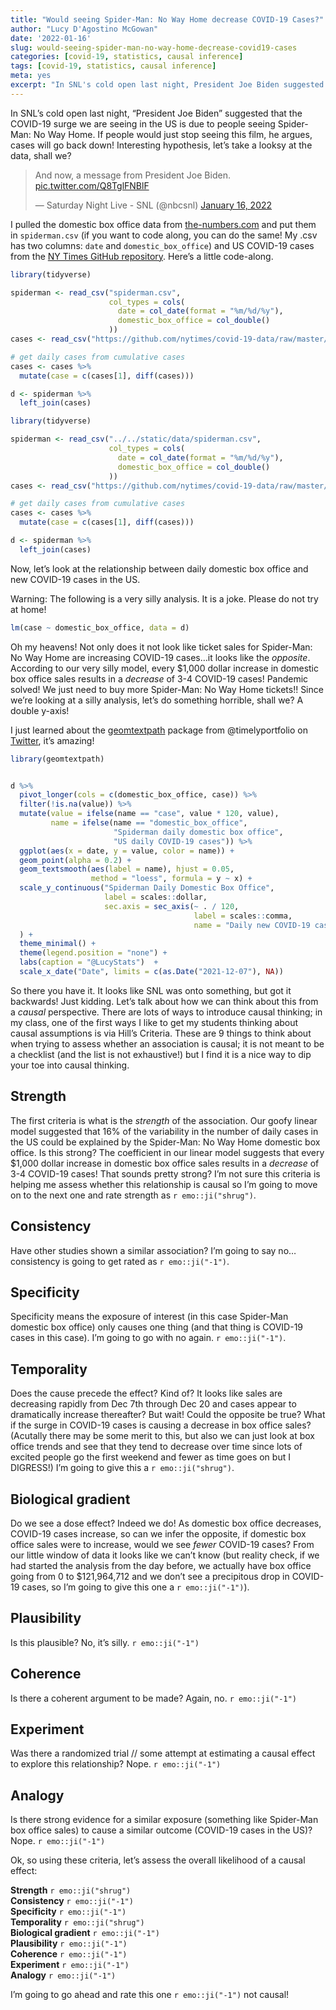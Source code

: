 ```yaml
---
title: "Would seeing Spider-Man: No Way Home decrease COVID-19 Cases?"
author: "Lucy D'Agostino McGowan"
date: '2022-01-16'
slug: would-seeing-spider-man-no-way-home-decrease-covid19-cases
categories: [covid-19, statistics, causal inference]
tags: [covid-19, statistics, causal inference]
meta: yes
excerpt: "In SNL's cold open last night, President Joe Biden suggested that the COVID-19 surge we are seeing in the US is due to people seeing Spider-Man: No Way Home. If people would just stop seeing this film, he argues, cases will go back down! Interesting hypothesis, let's take a looksy at the data, shall we?"
---
```



In SNL's cold open last night, "President Joe Biden" suggested that the COVID-19 surge we are seeing in the US is due to people seeing Spider-Man: No Way Home. If people would just stop seeing this film, he argues, cases will go back down! Interesting hypothesis, let's take a looksy at the data, shall we?

<blockquote class="twitter-tweet"><p lang="en" dir="ltr">And now, a message from President Joe Biden. <a href="https://t.co/Q8TglFNBlF">pic.twitter.com/Q8TglFNBlF</a></p>&mdash; Saturday Night Live - SNL (@nbcsnl) <a href="https://twitter.com/nbcsnl/status/1482574817035444227?ref_src=twsrc%5Etfw">January 16, 2022</a></blockquote> <script async src="https://platform.twitter.com/widgets.js" charset="utf-8"></script>

I pulled the domestic box office data from [the-numbers.com](https://www.the-numbers.com/movies/custom-comparisons/Spider-Man-No-Way-Home-(2021)#tab=day_by_day_comparison) and put them in `spiderman.csv` (if you want to code along, you can do the same! My .csv has two columns: `date` and `domestic_box_office`) and US COVID-19 cases from the [NY Times GitHub repository](https://github.com/nytimes/covid-19-data). Here's a little code-along.

```r
library(tidyverse)

spiderman <- read_csv("spiderman.csv",
                      col_types = cols(
                        date = col_date(format = "%m/%d/%y"),
                        domestic_box_office = col_double()
                      ))
cases <- read_csv("https://github.com/nytimes/covid-19-data/raw/master/us.csv")

# get daily cases from cumulative cases
cases <- cases %>%
  mutate(case = c(cases[1], diff(cases)))

d <- spiderman %>%
  left_join(cases)
```

```r
library(tidyverse)

spiderman <- read_csv("../../static/data/spiderman.csv",
                      col_types = cols(
                        date = col_date(format = "%m/%d/%y"),
                        domestic_box_office = col_double()
                      ))
cases <- read_csv("https://github.com/nytimes/covid-19-data/raw/master/us.csv")

# get daily cases from cumulative cases
cases <- cases %>%
  mutate(case = c(cases[1], diff(cases)))

d <- spiderman %>%
  left_join(cases)
```


Now, let's look at the relationship between daily domestic box office and new COVID-19 cases in the US.

<span class = "marginnote">
Warning: The following is a very silly analysis. It is a joke. Please do not try at home!
</span>


```r
lm(case ~ domestic_box_office, data = d)
```

Oh my heavens! Not only does it not look like ticket sales for Spider-Man: No Way Home are increasing COVID-19 cases...it looks like the *opposite*. According to our very silly model, every $1,000 dollar increase in domestic box office sales results in a *decrease* of 3-4 COVID-19 cases! Pandemic solved! We just need to buy more Spider-Man: No Way Home tickets!! Since we're looking at a silly analysis, let's do something horrible, shall we? A double y-axis!

<span class = "marginnote">
I just learned about the [geomtextpath](https://github.com/AllanCameron/geomtextpath) package from @timelyportfolio on [Twitter](https://twitter.com/timelyportfolio/status/1469683836107866120), it's amazing!
</span>

```r
library(geomtextpath)


d %>%
  pivot_longer(cols = c(domestic_box_office, case)) %>%
  filter(!is.na(value)) %>%
  mutate(value = ifelse(name == "case", value * 120, value),
         name = ifelse(name == "domestic_box_office", 
                       "Spiderman daily domestic box office", 
                       "US daily COVID-19 cases")) %>%
  ggplot(aes(x = date, y = value, color = name)) +
  geom_point(alpha = 0.2) +
  geom_textsmooth(aes(label = name), hjust = 0.05,
                  method = "loess", formula = y ~ x) +
  scale_y_continuous("Spiderman Daily Domestic Box Office", 
                     label = scales::dollar,
                     sec.axis = sec_axis(~ . / 120, 
                                         label = scales::comma, 
                                         name = "Daily new COVID-19 cases in the US")
  ) +
  theme_minimal() +
  theme(legend.position = "none") +
  labs(caption = "@LucyStats")  +
  scale_x_date("Date", limits = c(as.Date("2021-12-07"), NA))
```

So there you have it. It looks like SNL was onto something, but got it backwards! Just kidding. Let's talk about how we can think about this from a *causal* perspective. There are lots of ways to introduce causal thinking; in my class, one of the first ways I like to get my students thinking about causal assumptions is via Hill's Criteria. These are 9 things to think about when trying to assess whether an association is causal; it is not meant to be a checklist (and the list is not exhaustive!) but I find it is a nice way to dip your toe into causal thinking. 

## Strength

The first criteria is what is the *strength* of the association. Our goofy linear model suggested that 16% of the variability in the number of daily cases in the US could be explained by the Spider-Man: No Way Home domestic box office. Is this strong? The coefficient in our linear model suggests that every $1,000 dollar increase in domestic box office sales results in a *decrease* of 3-4 COVID-19 cases! That sounds pretty strong? I'm not sure this criteria is helping me assess whether this relationship is causal so I'm going to move on to the next one and rate strength as `r emo::ji("shrug")`.

## Consistency

Have other studies shown a similar association? I'm going to say no...consistency is going to get rated as `r emo::ji("-1")`.

## Specificity

Specificity means the exposure of interest (in this case Spider-Man domestic box office) only causes one thing (and that thing is COVID-19 cases in this case). I'm going to go with no again. `r emo::ji("-1")`.

## Temporality

Does the cause precede the effect? Kind of? It looks like sales are decreasing rapidly from Dec 7th through Dec 20 and cases appear to dramatically increase thereafter? But wait! Could the opposite be true? What if the surge in COVID-19 cases is causing a decrease in box office sales? (Acutally there may be some merit to this, but also we can just look at box office trends and see that they tend to decrease over time since lots of excited people go the first weekend and fewer as time goes on but I DIGRESS!) I'm going to give this a `r emo::ji("shrug")`.

## Biological gradient

Do we see a dose effect? Indeed we do! As domestic box office decreases, COVID-19 cases increase, so can we infer the opposite, if domestic box office sales were to increase, would we see *fewer* COVID-19 cases? From our little window of data it looks like we can't know (but reality check, if we had started the analysis from the day before, we actually have box office going from 0 to $121,964,712 and we don't see a precipitous drop in COVID-19 cases, so I'm going to give this one a `r emo::ji("-1")`).

## Plausibility

Is this plausible? No, it's silly. `r emo::ji("-1")`

## Coherence

Is there a coherent argument to be made? Again, no. `r emo::ji("-1")`

## Experiment

Was there a randomized trial // some attempt at estimating a causal effect to explore this relationship? Nope. `r emo::ji("-1")`

## Analogy

Is there strong evidence for a similar exposure (something like Spider-Man box office sales) to cause a similar outcome (COVID-19 cases in the US)? Nope. `r emo::ji("-1")`

Ok, so using these criteria, let's assess the overall likelihood of a causal effect:

**Strength** `r emo::ji("shrug")`  
**Consistency** `r emo::ji("-1")`  
**Specificity** `r emo::ji("-1")`  
**Temporality** `r emo::ji("shrug")`  
**Biological gradient** `r emo::ji("-1")`  
**Plausibility** `r emo::ji("-1")`  
**Coherence** `r emo::ji("-1")`  
**Experiment** `r emo::ji("-1")`  
**Analogy** `r emo::ji("-1")`

I'm going to go ahead and rate this one `r emo::ji("-1")` not causal!
